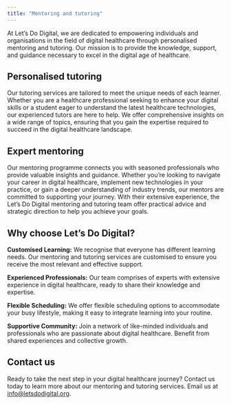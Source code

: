 ```yaml
---
title: "Mentoring and tutoring"
---
```


At Let's Do Digital, we are dedicated to empowering individuals and organisations in the field of digital healthcare through personalised mentoring and tutoring. Our mission is to provide the knowledge, support, and guidance necessary to excel in the digital age of healthcare.


## Personalised tutoring

Our tutoring services are tailored to meet the unique needs of each learner. Whether you are a healthcare professional seeking to enhance your digital skills or a student eager to understand the latest healthcare technologies, our experienced tutors are here to help. We offer comprehensive insights on a wide range of topics, ensuring that you gain the expertise required to succeed in the digital healthcare landscape.


## Expert mentoring

Our mentoring programme connects you with seasoned professionals who provide valuable insights and guidance. Whether you're looking to navigate your career in digital healthcare, implement new technologies in your practice, or gain a deeper understanding of industry trends, our mentors are committed to supporting your journey. With their extensive experience, the Let's Do Digital mentoring and tutoring team offer practical advice and strategic direction to help you achieve your goals.


## Why choose Let's Do Digital?

**Customised Learning:** We recognise that everyone has different learning needs. Our mentoring and tutoring services are customised to ensure you receive the most relevant and effective support.

**Experienced Professionals:** Our team comprises of experts with extensive experience in digital healthcare, ready to share their knowledge and expertise.

**Flexible Scheduling:** We offer flexible scheduling options to accommodate your busy lifestyle, making it easy to integrate learning into your routine.

**Supportive Community:** Join a network of like-minded individuals and professionals who are passionate about digital healthcare. Benefit from shared experiences and collective growth.


## Contact us

Ready to take the next step in your digital healthcare journey? Contact us today to learn more about our mentoring and tutoring services. Email us at [info@letsdodigital.org](mailto:info@letsdodigital.org).
